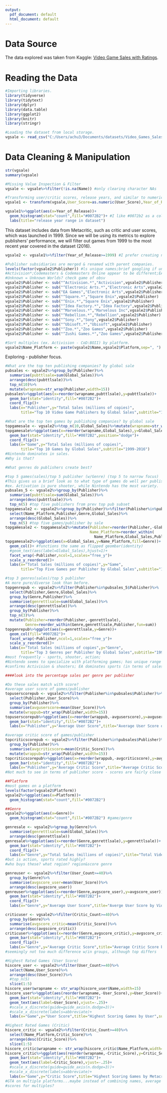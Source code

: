 ---
output:
  pdf_document: default
  html_document: default
---
# Data Source
The data explored was taken from Kaggle: [Video Game Sales with Ratings](https://www.kaggle.com/rush4ratio/video-game-sales-with-ratings).

# Reading the Data
```{r,results='hide',warning=FALSE,message=FALSE}
#Importing libraries.
library(tidyverse)
library(tidytext)
library(dplyr)
library(data.table)
library(ggplot2)
library(knitr)
library(stringr)

#Loading the dataset from local storage.
vgsale <- read_csv("C:/Users/achu3/Documents/datasets/Video_Games_Sales_as_at_22_Dec_2016.csv/Video_Games_Sales_as_at_22_Dec_2016.csv")
```
# Data Cleaning & Manipulation
```{r,message=FALSE,warning=FALSE}
str(vgsale)
summary(vgsale)
```
```{r,message=FALSE,warning=FALSE}
#Missing Value Inspection & Filter
vgsale <- vgsale%>%filter(!is.na(Name)) #only clearing character NAs

#Transforming user/critic scores, release years, and similar to numeric format for use.
vgsale1 <- transform(vgsale,User_Score=as.numeric(User_Score),Year_of_Release=as.numeric(Year_of_Release)) #char->num
```

```{r,message=FALSE,warning=FALSE}
vgsale1%>%ggplot(aes(x=Year_of_Release))+
  geom_histogram(stat="count",fill="#0072B2")+ #I like #0072b2 as a colorblind-friendly option.
  labs(title="release year range in dataset")
```
This dataset includes data from Metacritic, such as critic and user scores, 
which was launched in 1999.
Since we will be using its metrics to explore publishers' performance, 
we will filter out games from 1999 to the most recent year covered 
in the dataset (2016).
```{r}
vgsale2 <- vgsale1%>%filter(Year_of_Release>=1999) #I prefer creating new datasets for bigger manipulations in case I need to quickly return to a previous version of the data.
```

```{r,results='hide'}
#Publisher subsidiaries are merged & renamed with parent companies.
levels(factor(vgsale2$Publisher)) #ls unique names;brief googling if unsure about similar names
#Activision*;Codemasters & Codemasters Online appear to be different;EA Games, Electronic Arts*;Enix Corp, Square* (including squaresoft);Idea Factory*;Marvelous*;Rebellion*;Sony*;Ubisoft*;Zoo*, Zushi Games
#Unknown = Unknown Worlds? check game of obsv
vgsale2$Publisher <- sub("^Activision.*","Activision",vgsale2$Publisher)
vgsale2$Publisher <- sub("^Electronic Arts.*","Electronic Arts",vgsale2$Publisher)
vgsale2$Publisher <- sub("EA Games","Electronic Arts",vgsale2$Publisher)
vgsale2$Publisher <- sub("^Square.*","Square Enix",vgsale2$Publisher)
vgsale2$Publisher <- sub("^Enix.*","Square Enix",vgsale2$Publisher)
vgsale2$Publisher <- sub("^Idea Factory.*","Idea Factory",vgsale2$Publisher)
vgsale2$Publisher <- sub("^Marvelous.*","Marvelous Inc",vgsale2$Publisher)
vgsale2$Publisher <- sub("^Rebellion.*","Rebellion",vgsale2$Publisher)
vgsale2$Publisher <- sub("^Sony.*","Sony",vgsale2$Publisher)
vgsale2$Publisher <- sub("^Ubisoft.*","Ubisoft",vgsale2$Publisher)
vgsale2$Publisher <- sub("^Zoo.*","Zoo Games",vgsale2$Publisher)
vgsale2$Publisher <- sub("^Zushi Games.*","Zoo Games",vgsale2$Publisher)

#Sort multiples (ex. Activision - CoD:BOII) by platform.
vgsale2$Name_Platform <- paste(vgsale2$Name,vgsale2$Platform,sep=", ")
```

Exploring - publisher focus.
```{r,message=FALSE,warning=FALSE}
#What are the top ten publishing companies? by global sale
pubsales <- vgsale2%>%group_by(Publisher)%>%
  summarise(pubttlsale=sum(Global_Sales))%>%
  arrange(desc(pubttlsale))%>%
  top_n(10)%>%
  mutate(wrapname=str_wrap(Publisher,width=15))
pubsales%>%ggplot(aes(x=reorder(wrapname,pubttlsale),y=pubttlsale))+
  geom_bar(stat="identity",fill="#0072B2")+
  coord_flip()+
  labs(x="Publisher",y="Total Sales (millions of copies)",
       title="Top 10 Video Game Publishers by Global Sales",subtitle="1999-2016")
```
```{r,message=FALSE,warning=FALSE}
#What are the top ten games by publishing companies? by global sale
topgamesale <- vgsale2%>%top_n(10,Global_Sales)%>%mutate(wrapname=str_wrap(Name,width=15))
topgamesale%>%ggplot(aes(x=reorder(wrapname,Global_Sales),y=Global_Sales))+
  geom_bar(stat="identity",fill="#0072B2",position="dodge")+
  coord_flip()+
  labs(x="Game",y="Total Sales (millions of copies)",
       title="Top 10 Games by Global Sales",subtitle="1999-2016")
#Nintendo dominates in sales.
#Why is that?
```

```{r,message=FALSE,warning=FALSE}
#What genres do publishers create best?

#top 5 games(sales)/top 5 publisher (w/Genre) (top 5 to narrow focus)
#This gives us a brief look as to what type of games do well per publisher.
#ex. Activation is pure shooter, while Nintendo has the most variety.
pubsales_5 <- vgsale2%>%group_by(Publisher)%>%
  summarise(pubttlsale=sum(Global_Sales))%>%
  arrange(desc(pubttlsale))%>%
  top_n(5) #top five publishers from prev top pub subset
topgamesale2 <- vgsale2%>%group_by(Publisher)%>%filter(Publisher%in%pubsales_5$Publisher)%>%
  select(Name_Platform,Publisher,Genre,Global_Sales)%>%
  arrange(desc(Global_Sales))%>%
  top_n(5) #top five games/publisher by sale
topgamesale2 <- topgamesale2%>%mutate(Publisher=reorder(Publisher,-Global_Sales),#order pub by sales
                                      Name_Platform=reorder_within(
                                        Name_Platform,Global_Sales,Publisher,fun=sum)) #order name by sales per pub
topgamesale2%>%ggplot(aes(x=Global_Sales,y=Name_Platform,fill=Genre))+
  geom_col()+ #functions the same as flipped geombar(identity)
  #geom_text(aes(label=Global_Sales),hjust=1)+
  facet_wrap(~Publisher,ncol=1,scales="free_y")+
  scale_y_reordered()+
  labs(x="Total Sales (millions of copies)",y="Game",
       title="Top Five Games per Publisher by Global Sales",subtitle="1999-2016")
```

```{r,message=FALSE,warning=FALSE}
#top 3 genres(sales)/top 5 publisher
#A more pure/diverse look than before.
topgenrepub <- vgsale2%>%filter(Publisher%in%pubsales_5$Publisher)%>%
  select(Publisher,Genre,Global_Sales)%>%
  group_by(Genre,Publisher)%>%
  summarise(genrettlsale=sum(Global_Sales))%>%
  arrange(desc(genrettlsale))%>%
  group_by(Publisher)%>%
  top_n(3)%>%
  mutate(Publisher=reorder(Publisher,-genrettlsale),
         Genre=reorder_within(Genre,genrettlsale,Publisher,fun=sum))
topgenrepub%>%ggplot(aes(x=genrettlsale,y=Genre))+
  geom_col(fill="#0072B2")+
  facet_wrap(~Publisher,ncol=1,scales="free_y")+
  scale_y_reordered()+
  labs(x="Total Sales (millions of copies",y="Genre",
       title="Top 3 Genres per Publisher by Global Sales",subtitle="1999-2016")
#most frequently - sports, shooter, action;
#Nintendo seems to specialize with platforming games; has unique range compared to others
#confirms Activision & shooters; EA dominates sports (in terms of sales)
```

```{r,message=FALSE,warning=FALSE}
####look into the percentage sales per genre per publisher

#Do these sales match with score?
#average user score of games/publisher
topuserscorepub <- vgsale2%>%filter(Publisher%in%pubsales$Publisher)%>%filter(User_Count>=40)%>%
  select(Publisher,User_Score)%>%
  group_by(Publisher)%>%
  summarise(avguserscore=mean(User_Score))%>%
  mutate(wrappub=str_wrap(Publisher,width=15)) 
topuserscorepub%>%ggplot(aes(x=reorder(wrappub,-avguserscore),y=avguserscore))+
  geom_bar(stat="identity",fill="#0072B2")+
  labs(x="Publisher",y="Average User Score",title="Average User Score of Games by Publisher",subtitle="1999-2016")
```
```{r,message=FALSE,warning=FALSE}
#average critic score of games/publisher
topcriticscorepub <- vgsale2%>%filter(Publisher%in%pubsales$Publisher)%>%filter(Critic_Count>=40)%>%
  group_by(Publisher)%>%
  summarise(avgcriticscore=mean(Critic_Score))%>%
  mutate(wrappub=str_wrap(Publisher,width=15))
topcriticscorepub%>%ggplot(aes(x=reorder(wrappub,-avgcriticscore),y=avgcriticscore))+
  geom_bar(stat="identity",fill="#0072B2")+
  labs(x="Publisher",y="Average Critic Score",title="Average Critic Score of Games by Publisher",subtitle="1999-2016")
#Not much to see in terms of publisher score - scores are fairly close together.
```

```{r,message=FALSE,warning=FALSE}
##Platform
#most games on a platform
levels(factor(vgsale2$Platform))
vgsale2%>%ggplot(aes(x=Platform))+
  geom_histogram(stat="count",fill="#0072B2")
```

```{r,message=FALSE,warning=FALSE}
##Genre
vgsale2%>%ggplot(aes(x=Genre))+
  geom_histogram(stat="count",fill="#0072B2") #game/genre
```

```{r,message=FALSE,warning=FALSE}
genresale <- vgsale2%>%group_by(Genre)%>%
  summarise(genrettlsale=sum(Global_Sales))%>%
  arrange(desc(genrettlsale))
genresale%>%ggplot(aes(x=reorder(Genre,genrettlsale),y=genrettlsale))+
  geom_bar(stat="identity",fill="#0072B2")+
  coord_flip()+
  labs(x="Genre",y="Total Sales (millions of copies)",title="Total Video Game Sales by Genre",subtitle="1999-2016")
#but is action, sports rated highly?
#who buys these? what region? region&score genre
```

```{r,message=FALSE,warning=FALSE}
genreuser <- vgsale2%>%filter(User_Count>=40)%>%
  group_by(Genre)%>%
  summarise(avgscore_user=mean(User_Score))%>%
  arrange(desc(avgscore_user))
genreuser%>%ggplot(aes(x=reorder(Genre,avgscore_user),y=avgscore_user))+
  geom_bar(stat="identity",fill="#0072B2")+
  coord_flip()+
  labs(x="Genre",y="Average User Score",title="Averge User Score by Video Game Genre",subtitle="Metacritic, 1999-2016")
```

```{r,message=FALSE,warning=FALSE}
criticuser <- vgsale2%>%filter(Critic_Count>=40)%>%
  group_by(Genre)%>%
  summarise(avgscore_critic=mean(Critic_Score))%>%
  arrange(desc(avgscore_critic))
criticuser%>%ggplot(aes(x=reorder(Genre,avgscore_critic),y=avgscore_critic))+
  geom_bar(stat="identity",fill="#0072B2")+
  coord_flip()+
  labs(x="Genre",y="Average Critic Score",title="Average Critic Score by Video Game Genre",subtitle="Metacritic, 1999-2016")
#seemingly not too much difference w/in groups, although top differs 
```

```{r,message=FALSE,warning=FALSE}
#Highest Rated Games (User Score)
hiscore_user <- vgsale2%>%filter(User_Count>=40)%>%
  select(Name,User_Score)%>%
  arrange(desc(User_Score))%>%
  #top_n(5)
  slice(1:5)
hiscore_user$wrapname <- str_wrap(hiscore_user$Name,width=15)
hiscore_user%>%ggplot(aes(reorder(wrapname,-User_Score),y=User_Score))+
  geom_bar(stat="identity",fill="#0072B2")+
  geom_text(aes(label=User_Score),vjust=-.25)+
  #scale_x_discrete(guide=guide_axis(n.dodge=3))+
  #scale_x_discrete(labels=abbreviate)+
  labs(x="Game",y="User Score",title="Highest Scoring Games by User",subtitle="1999-2016")
```

```{r,message=FALSE,warning=FALSE}
#Highest Rated Games (Critic)
hiscore_critic <- vgsale2%>%filter(Critic_Count>=40)%>%
  select(Name_Platform,Critic_Score)%>%
  arrange(desc(Critic_Score))%>%
  slice(1:5)
hiscore_critic$wrapname <- str_wrap(hiscore_critic$Name_Platform,width=15)
hiscore_critic%>%ggplot(aes(reorder(wrapname,-Critic_Score),y=Critic_Score))+
  geom_bar(stat="identity",fill="#0072B2")+
  geom_text(aes(label=Critic_Score),vjust=-.25)+
  #scale_x_discrete(guide=guide_axis(n.dodge=3))+
  #scale_x_discrete(labels=abbreviate)+
  labs(x="Game",y="Critic Score",title="Highest Scoring Games by Metacritic",subtitle="1999-2016")
#GTA on multiple platforms...maybe instead of combining names, average the
#scores for multiples?
```

